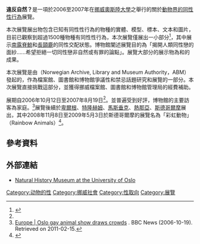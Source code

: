 {{Sexual orientation}}
'''違反自然？'''是一項於2006至2007年在[[挪威|挪威]][[奧斯陸大學|奧斯陸大學]]之{{tsl|en|Natural History Museum at the University of Oslo|奧斯陸大學自然史博物館}}舉行的關於[[動物界的同性性行為|動物界的同性性行為]]展覽。

本次展覽展出物包含已知有同性性行為的物種的實體、模型、標本、文本和圖片，目前已觀察到超過1500種物種有同性性行為，本次展覽僅展出一小部分<ref name="mul">{{cite web | language = en | publisher = Naturhistorisk museum | title = AGAINST NATURE? - an exhibition on animal homosexuality | url = http://www.nhm.uio.no/besok-oss/utstillinger/skiftende/againstnature/index-eng.html | author =  | date =  | accessdate = 2013年12月3日 | archive-date = 2016年3月23日 | archive-url = https://web.archive.org/web/20160323094847/http://www.nhm.uio.no/besok-oss/utstillinger/skiftende/againstnature/index-eng.html | dead-url = yes }}</ref>，其中展示[[南露脊鯨|南露脊鯨]]和[[長頸鹿|長頸鹿]]的同性交配狀態。博物館闡述展覽目的為「揭開人類同性戀的面紗......希望拒絕一切同性戀非自然或有罪的論點」。展覽大部分的展示物為{{tsl|en|Bruce Bagemihl|Bruce Bagemihl}}和{{tsl|en|Joan Roughgarden|Joan Roughgarden}}的成果。

本次展覽是由{{tsl|en|Norwegian Archive, Library and Museum Authority|挪威檔案館、圖書館和博物館管理局}}（Norwegian Archive, Library and Museum Authority，ABM）發起的，作為檔案館、圖書館和博物館爭議性和禁忌話題研究和展覽的一部分。本次展覽直接挑戰這部分，並獲得挪威檔案館、圖書館和博物館管理局的經費補助。

展期自2006年10月12日至2007年8月19日<ref name="mul"></ref>。並普遍受到好評，博物館的主要訪客為家庭。<ref>[http://news.bbc.co.uk/2/hi/europe/6066606.stm Europe | Oslo gay animal show draws crowds] {{Wayback|url=http://news.bbc.co.uk/2/hi/europe/6066606.stm |date=20170705052528 }}. BBC News (2006-10-19). Retrieved on 2011-02-15.</ref>展覽後續於[[卑爾根|卑爾根]]、[[特隆赫姆|特隆赫姆]]、[[馬斯垂克|馬斯垂克]]、[[熱那亞|熱那亞]]、[[斯德哥爾摩|斯德哥爾摩]]展出，其中2008年11月8日至2009年5月3日於斯德哥爾摩的展覽名為「彩虹動物」（Rainbow Animals）<ref>{{cite web | language =  | publisher = Youtobe | title = Ausstellung "Rainbow Animals" in Stockholm | url = https://www.youtube.com/watch?v=uWgaEQxoPao | author = jn20089 | date = 2009年4月5日 | accessdate = 2013年12月3日 | archive-date = 2014年5月27日 | archive-url = https://web.archive.org/web/20140527010315/https://www.youtube.com/watch?v=uWgaEQxoPao | dead-url = no }}</ref>。
   
== 參考資料 ==
{{Reflist}}

== 外部連結 ==
*[http://www.nhm.uio.no/ Natural History Museum at the University of Oslo] {{Wayback|url=http://www.nhm.uio.no/ |date=20100624085348 }}


[[Category:动物的性|Category:动物的性]]
[[Category:挪威社會|Category:挪威社會]]
[[Category:性取向|Category:性取向]]
[[Category:展覽|Category:展覽]]